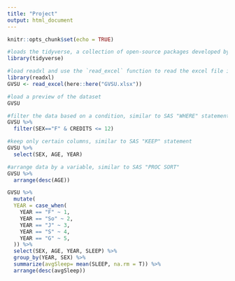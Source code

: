 ```yaml
---
title: "Project"
output: html_document
---
```


```r
knitr::opts_chunk$set(echo = TRUE)
```

```r
#loads the tidyverse, a collection of open-source packages developed by Hadley Wickham and his team.
library(tidyverse)

#load readxl and use the `read_excel` function to read the excel file in
library(readxl)
GVSU <- read_excel(here::here("GVSU.xlsx"))

#load a preview of the dataset
GVSU
```
```r
#filter the data based on a condition, similar to SAS "WHERE" statement
GVSU %>% 
  filter(SEX=="F" & CREDITS <= 12)

#keep only certain columns, similar to SAS "KEEP" statement
GVSU %>% 
  select(SEX, AGE, YEAR)

#arrange data by a variable, similar to SAS "PROC SORT"
GVSU %>% 
  arrange(desc(AGE))
```

```r
GVSU %>%
  mutate(
  YEAR = case_when(
    YEAR == "F" ~ 1,
    YEAR == "So" ~ 2,
    YEAR == "J" ~ 3,
    YEAR == "S" ~ 4,
    YEAR == "G" ~ 5,
  )) %>%
  select(SEX, AGE, YEAR, SLEEP) %>%
  group_by(YEAR, SEX) %>%
  summarize(avgSleep= mean(SLEEP, na.rm = T)) %>%
  arrange(desc(avgSleep))
```

